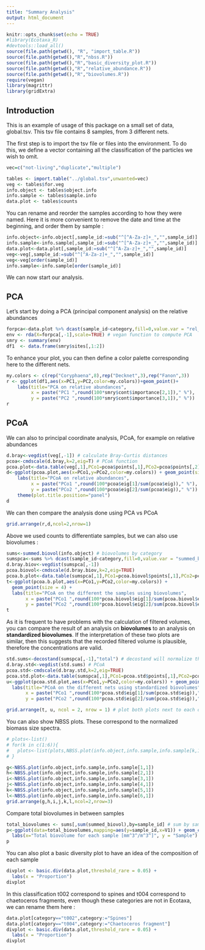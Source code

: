 ```yaml
---
title: "Summary Analysis"
output: html_document
---
```


```r
knitr::opts_chunk$set(echo = TRUE)
#library(Ecotaxa_R)
#devtools::load_all()
source(file.path(getwd(), "R", "import_table.R"))
source(file.path(getwd(),"R","nbss.R"))
source(file.path(getwd(),"R","basic_diversity_plot.R"))
source(file.path(getwd(),"R","relative_abundance.R"))
source(file.path(getwd(),"R","biovolumes.R"))
require(vegan)
library(magrittr)
library(gridExtra)
```

## Introduction


This is an example of usage of this package on a small set of data, global.tsv. This tsv file contains 8 samples, from 3 different nets. 

The first step is to import the tsv file or files into the environment. To do this, we define a vector containing all the classification of the particles we wish to omit.

```r
vec=c("not-living","duplicate","multiple")

tables <- import.table("../global.tsv",unwanted=vec)
veg <- tables$for.veg
info.object <- tables$object.info
info.sample <- tables$sample.info
data.plot <- tables$counts
```


You can rename and reorder the samples according to how they were named. Here it is more convenient to remove the date and time at the beginning, and order them by sample :

```r

info.object<-info.object[,sample_id:=sub("^[^A-Za-z]+_","",sample_id)]
info.sample<-info.sample[,sample_id:=sub("^[^A-Za-z]+_","",sample_id)]
data.plot<-data.plot[,sample_id:=sub("^[^A-Za-z]+_","",sample_id)]
veg<-veg[,sample_id:=sub("^[^A-Za-z]+_","",sample_id)]
veg<-veg[order(sample_id)]
info.sample<-info.sample[order(sample_id)]
```


We can now start our analysis. 

## PCA
Let's start by doing a PCA (principal component analysis) on the relative abundances
```r
forpca<-data.plot %>% dcast(sample_id~category,fill=0,value.var = "rel_abundance")
env <- rda(X=forpca[,-1],scale=TRUE) # vegan function to compute PCA
smry <- summary(env)
df1  <- data.frame(smry$sites[,1:2])   
```
To enhance your plot, you can then define a color palette corresponding here to the different nets. 

```r
 
my.colors <- c(rep("Coryphaena",8),rep("Decknet",3),rep("Fanon",3))
r <- ggplot(df1,aes(x=PC1,y=PC2,color=my.colors))+geom_point()+
    labs(title="PCA on relative abundances",
         x = paste("PC1 ",round(100*smry$cont$importance[2,1])," %"),
         y = paste("PC2 ",round(100*smry$cont$importance[3,1])," %"))
r
```

## PCoA

We can also to principal coordinate analysis, PCoA, for example on relative abundances

```r
d.bray<-vegdist(veg[,-1]) # calculate Bray-Curtis distances
pcoa<-cmdscale(d.bray,k=2,eig=T) # PCoA function
pcoa.plot<-data.table(veg[,1],PCo1=pcoa$points[,1],PCo2=pcoa$points[,2])
d<-ggplot(pcoa.plot,aes(x=PCo1,y=PCo2,color=my.colors)) + geom_point(size=3) +
    labs(title="PCoA on relative abundances",
         x = paste("PCo1 ",round(100*pcoa$eig[1]/sum(pcoa$eig))," %"), # percentage explained by the first component
         y = paste("PCo2 ",round(100*pcoa$eig[2]/sum(pcoa$eig))," %"))  +
    theme(plot.title.position="panel")
d
```

We can then compare the analysis done using PCA vs PCoA

```r
grid.arrange(r,d,ncol=2,nrow=1)
```

Above we used counts to differentiate samples, but we can also use biovolumes :

```r
sums<-summed.biovol(info.object) # biovolumes by category
sumspca<-sums %>% dcast(sample_id~category,fill=0,value.var = "summed_biovol") # format for vegdist
d.bray.biov<-vegdist(sumspca[,-1])
pcoa.biovol<-cmdscale(d.bray.biov,k=2,eig=TRUE)
pcoa.b.plot<-data.table(sumspca[,1],PCo1=pcoa.biovol$points[,1],PCo2=pcoa.biovol$points[,2])
t<-ggplot(pcoa.b.plot,aes(x=PCo1,y=PCo2,color=my.colors)) + 
  geom_point(size = 4) +
  labs(title="PCoA on the different the samples using biovolumes",
       x = paste("PCo1 ",round(100*pcoa.biovol$eig[1]/sum(pcoa.biovol$eig))," %"),
       y = paste("PCo2 ",round(100*pcoa.biovol$eig[2]/sum(pcoa.biovol$eig))," %"))
t

```

As it is frequent to have problems with the calculation of filtered volumes, you can compare the result of an analysis on **biovolumes** to an analysis on **standardized biovolumes**. If the interpretation of these two plots are similar, then this suggests that the recorded filtered volume is plausible, therefore the concentrations are valid.

```r
std.sums<-decostand(sumspca[,-1],"total") # decostand will normalize the data
d.bray.std<-vegdist(std.sums) # PCoA 
pcoa.std<-cmdscale(d.bray.std,k=2,eig=TRUE)
pcoa.std.plot<-data.table(sumspca[,1],PCo1=pcoa.std$points[,1],PCo2=pcoa.std$points[,2])
u<-ggplot(pcoa.std.plot,aes(x=PCo1,y=PCo2,color=my.colors)) + geom_point(size = 4) +   
  labs(title="PCoA on the different nets using standardized biovolumes", 
       x = paste("PCo1 ",round(100*pcoa.std$eig[1]/sum(pcoa.std$eig))," %"), 
       y = paste("PCo2 ",round(100*pcoa.std$eig[2]/sum(pcoa.std$eig))," %")) 

grid.arrange(t, u, ncol = 2, nrow = 1) # plot both plots next to each other
```

You can also show NBSS plots. These correspond to the normalized biomass size spectra.

```r
# plots<-list()
# for(k in c(1:6)){
#   plots<-list(plots,NBSS.plot(info.object,info.sample,info.sample[k,1]))
# }

g<-NBSS.plot(info.object,info.sample,info.sample[1,1])
h<-NBSS.plot(info.object,info.sample,info.sample[2,1])
i<-NBSS.plot(info.object,info.sample,info.sample[3,1])
j<-NBSS.plot(info.object,info.sample,info.sample[4,1])
k<-NBSS.plot(info.object,info.sample,info.sample[5,1])
l<-NBSS.plot(info.object,info.sample,info.sample[6,1])
grid.arrange(g,h,i,j,k,l,ncol=2,nrow=3)
```

Compare total biovolumes in between samples

```r
total_biovolumes <- sums[,sum(summed_biovol),by=sample_id] # sum by sample
p<-ggplot(data=total_biovolumes,mapping=aes(y=sample_id,x=V1)) + geom_col() +
  labs(x="Total biovolume for each sample [mm^3^/m^3^]", y = "Sample")
p
```

You can also plot a basic diversity plot to have an idea of the composition of each sample

```r

divplot <- basic.div(data.plot,threshold_rare = 0.05) +
  labs(x = "Proportion")
divplot
```

In this classification t002 correspond to spines and t004 correspond to chaetoceros fragments, even though these categories are not in Ecotaxa, we can rename them here : 

``` r
data.plot[category=="t002",category:="Spines"]
data.plot[category=="t004",category:="Chaetoceros fragment"]
divplot <- basic.div(data.plot,threshold_rare = 0.05) +
  labs(x = "Proportion")
divplot

```



